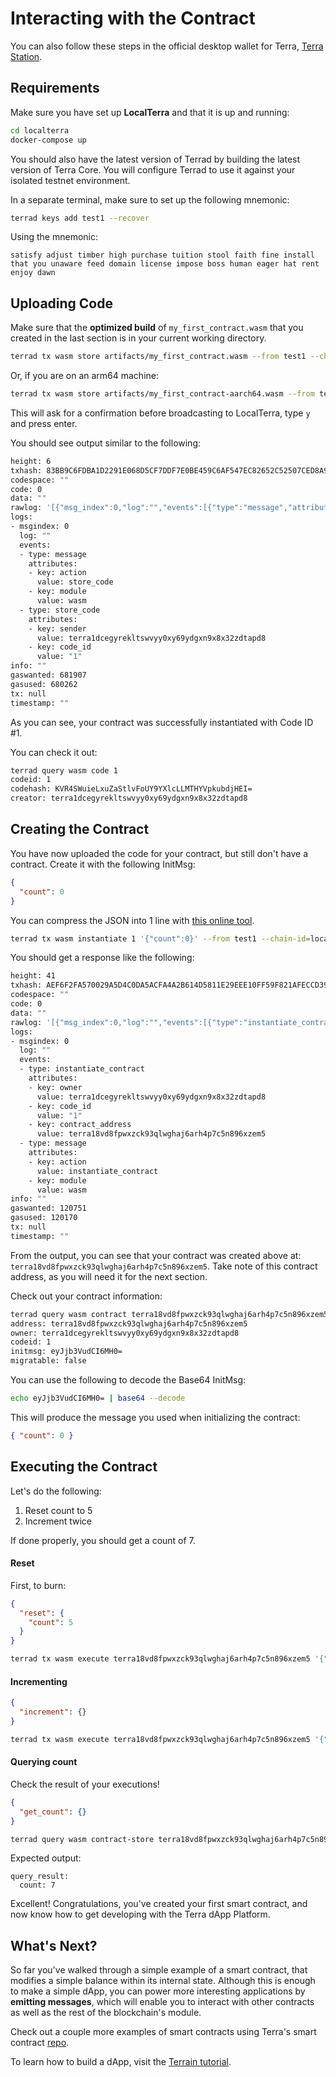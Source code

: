 
# Interacting with the Contract

<Admonition type="tip" icon="💡">

You can also follow these steps in the official desktop wallet for Terra, [Terra Station](https://station.terra.money).

</Admonition>

## Requirements

Make sure you have set up **LocalTerra** and that it is up and running:

```sh
cd localterra
docker-compose up
```

You should also have the latest version of Terrad by building the latest version of Terra Core. You will configure Terrad to use it against your isolated testnet environment.

In a separate terminal, make sure to set up the following mnemonic:

```sh
terrad keys add test1 --recover
```

Using the mnemonic:

```
satisfy adjust timber high purchase tuition stool faith fine install that you unaware feed domain license impose boss human eager hat rent enjoy dawn
```

## Uploading Code

Make sure that the **optimized build** of `my_first_contract.wasm` that you created in the last section is in your current working directory.

```sh
terrad tx wasm store artifacts/my_first_contract.wasm --from test1 --chain-id=localterra --gas=auto --fees=100000uluna --broadcast-mode=block
```
Or, if you are on an arm64 machine:

```sh
terrad tx wasm store artifacts/my_first_contract-aarch64.wasm --from test1 --chain-id=localterra --gas=auto --fees=100000uluna --broadcast-mode=block
```

This will ask for a confirmation before broadcasting to LocalTerra, type `y` and press enter.

You should see output similar to the following:

```sh
height: 6
txhash: 83BB9C6FDBA1D2291E068D5CF7DDF7E0BE459C6AF547EC82652C52507CED8A9F
codespace: ""
code: 0
data: ""
rawlog: '[{"msg_index":0,"log":"","events":[{"type":"message","attributes":[{"key":"action","value":"store_code"},{"key":"module","value":"wasm"}]},{"type":"store_code","attributes":[{"key":"sender","value":"terra1dcegyrekltswvyy0xy69ydgxn9x8x32zdtapd8"},{"key":"code_id","value":"1"}]}]}]'
logs:
- msgindex: 0
  log: ""
  events:
  - type: message
    attributes:
    - key: action
      value: store_code
    - key: module
      value: wasm
  - type: store_code
    attributes:
    - key: sender
      value: terra1dcegyrekltswvyy0xy69ydgxn9x8x32zdtapd8
    - key: code_id
      value: "1"
info: ""
gaswanted: 681907
gasused: 680262
tx: null
timestamp: ""
```

As you can see, your contract was successfully instantiated with Code ID #1.

You can check it out:

```sh
terrad query wasm code 1
codeid: 1
codehash: KVR4SWuieLxuZaStlvFoUY9YXlcLLMTHYVpkubdjHEI=
creator: terra1dcegyrekltswvyy0xy69ydgxn9x8x32zdtapd8
```

## Creating the Contract

You have now uploaded the code for your contract, but still don't have a contract. Create it with the following InitMsg:

```json
{
  "count": 0
}
```

You can compress the JSON into 1 line with [this online tool](https://goonlinetools.com/json-minifier/).

```sh
terrad tx wasm instantiate 1 '{"count":0}' --from test1 --chain-id=localterra --fees=10000uluna --gas=auto --broadcast-mode=block
```

You should get a response like the following:

```sh
height: 41
txhash: AEF6F2FA570029A5D4C0DA5ACFA4A2B614D5811E29EEE10FF59F821AFECCD399
codespace: ""
code: 0
data: ""
rawlog: '[{"msg_index":0,"log":"","events":[{"type":"instantiate_contract","attributes":[{"key":"owner","value":"terra1dcegyrekltswvyy0xy69ydgxn9x8x32zdtapd8"},{"key":"code_id","value":"1"},{"key":"contract_address","value":"terra18vd8fpwxzck93qlwghaj6arh4p7c5n896xzem5"}]},{"type":"message","attributes":[{"key":"action","value":"instantiate_contract"},{"key":"module","value":"wasm"}]}]}]'
logs:
- msgindex: 0
  log: ""
  events:
  - type: instantiate_contract
    attributes:
    - key: owner
      value: terra1dcegyrekltswvyy0xy69ydgxn9x8x32zdtapd8
    - key: code_id
      value: "1"
    - key: contract_address
      value: terra18vd8fpwxzck93qlwghaj6arh4p7c5n896xzem5
  - type: message
    attributes:
    - key: action
      value: instantiate_contract
    - key: module
      value: wasm
info: ""
gaswanted: 120751
gasused: 120170
tx: null
timestamp: ""
```

From the output, you can see that your contract was created above at: `terra18vd8fpwxzck93qlwghaj6arh4p7c5n896xzem5`. Take note of this contract address, as you will need it for the next section.

Check out your contract information:

```sh
terrad query wasm contract terra18vd8fpwxzck93qlwghaj6arh4p7c5n896xzem5
address: terra18vd8fpwxzck93qlwghaj6arh4p7c5n896xzem5
owner: terra1dcegyrekltswvyy0xy69ydgxn9x8x32zdtapd8
codeid: 1
initmsg: eyJjb3VudCI6MH0=
migratable: false
```

You can use the following to decode the Base64 InitMsg:

```sh
echo eyJjb3VudCI6MH0= | base64 --decode
```

This will produce the message you used when initializing the contract:

```json
{ "count": 0 }
```

## Executing the Contract

Let's do the following:

1. Reset count to 5
2. Increment twice

If done properly, you should get a count of 7.

#### Reset

First, to burn:

```json
{
  "reset": {
    "count": 5
  }
}
```

```sh
terrad tx wasm execute terra18vd8fpwxzck93qlwghaj6arh4p7c5n896xzem5 '{"reset":{"count":5}}' --from test1 --chain-id=localterra --fees=1000000uluna --gas=auto --broadcast-mode=block
```

#### Incrementing

```json
{
  "increment": {}
}
```

```sh
terrad tx wasm execute terra18vd8fpwxzck93qlwghaj6arh4p7c5n896xzem5 '{"increment":{}}' --from test1 --chain-id=localterra --gas=auto --fees=1000000uluna --broadcast-mode=block
```

#### Querying count

Check the result of your executions!

```json
{
  "get_count": {}
}
```

```sh
terrad query wasm contract-store terra18vd8fpwxzck93qlwghaj6arh4p7c5n896xzem5 '{"get_count":{}}'
```

Expected output:

```
query_result:
  count: 7
```

Excellent! Congratulations, you've created your first smart contract, and now know how to get developing with the Terra dApp Platform.

## What's Next?

So far you've walked through a simple example of a smart contract, that modifies a simple balance within its internal state. Although this is enough to make a simple dApp, you can power more interesting applications by **emitting messages**, which will enable you to interact with other contracts as well as the rest of the blockchain's module.

Check out a couple more examples of smart contracts using Terra's smart contract [repo](https://github.com/terra-money/cosmwasm-contracts).

To learn how to build a dApp, visit the [Terrain tutorial](../../terrain/initial-setup.mdx).